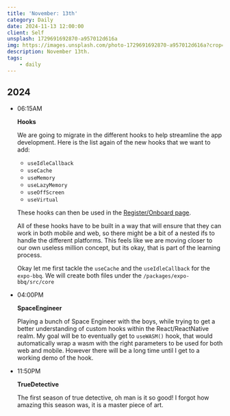 ```yaml
---
title: 'November: 13th'
category: Daily
date: 2024-11-13 12:00:00
client: Self
unsplash: 1729691692870-a957012d616a
img: https://images.unsplash.com/photo-1729691692870-a957012d616a?crop=entropy&cs=srgb&fm=jpg&ixid=MnwzNjM5Nzd8MHwxfHJhbmRvbXx8fHx8fHx8fDE2ODE3NDg2ODY&ixlib=rb-4.0.3&q=85
description: November 13th.
tags:
    - daily
---
```



## 2024

-   06:15AM

    **Hooks**

    We are going to migrate in the different hooks to help streamline the app development.
    Here is the list again of the new hooks that we want to add:

    -   `useIdleCallback`
    -   `useCache`
    -   `useMemory`
    -   `useLazyMemory`
    -   `useOffScreen`
    -   `useVirtual`

    These hooks can then be used in the [Register/Onboard page](https://github.com/KBVE/kbve/issues/2212).

    All of these hooks have to be built in a way that will ensure that they can work in both mobile and web, so there might be a bit of a nested ifs to handle the different platforms.
    This feels like we are moving closer to our own useless million concept, but its okay, that is part of the learning process.

    Okay let me first tackle the `useCache` and the `useIdleCallback` for the `expo-bbq`.
    We will create both files under the `/packages/expo-bbq/src/core`

-   04:00PM

    **SpaceEngineer**

    Playing a bunch of Space Engineer with the boys, while trying to get a better understanding of custom hooks within the React/ReactNative realm.
    My goal will be to eventually get to `useWASM()` hook, that would automatically wrap a wasm with the right parameters to be used for both web and mobile.
    However there will be a long time until I get to a working demo of the hook.

-   11:50PM

    **TrueDetective**

    The first season of true detective, oh man is it so good!
    I forgot how amazing this season was, it is a master piece of art.

